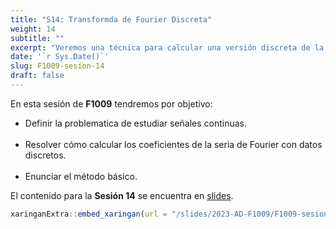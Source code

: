 ```yaml
---
title: "S14: Transformda de Fourier Discreta"
weight: 14
subtitle: ""
excerpt: "Veremos una técnica para calcular una versión discreta de la transformada de Fourier"
date: '`r Sys.Date()`'
slug: F1009-sesion-14
draft: false
---
```


En esta sesión de __F1009__ tendremos por objetivo:

 * Definir la problematica de estudiar señales continuas. <br/><br/>
 * Resolver cómo calcular los coeficientes de la seria de Fourier con datos discretos. <br/><br/>
 * Enunciar el método básico.
 
El contenido para la **Sesión 14** se encuentra en [slides](/slides/2023-AD-F1009/F1009-sesion-14).

```r
xaringanExtra::embed_xaringan(url = "/slides/2023-AD-F1009/F1009-sesion-14", ratio = "4:3")
```